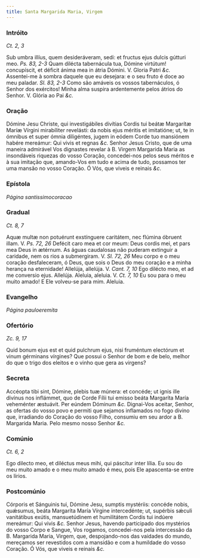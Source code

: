 ```yaml
---
title: Santa Margarida Maria, Virgem
---
```


### Intróito 

_Ct. 2, 3_

<div class="grid grid-cols-2 gap-5">
  <span class="text-justify">
    Sub umbra illíus, quem desideráveram, sedi: et fructus ejus dulcis gútturi
    meo. <em>Ps. 83, 2-3</em> Quam dilécta tabernácula tua, Dómine virtútum!
    concupíscit, et déficit ánima mea in átria Dómini. V. Gloria Patri
    <em>&c.</em>
  </span>
  <span class="text-justify">
    Assentei-me à sombra daquele que eu desejara: e o seu fruto é doce ao meu
    paladar. <em>Sl. 83, 2-3</em> Como são amáveis os vossos tabernáculos, ó
    Senhor dos exércitos! Minha alma suspira ardentemente pelos átrios do
    Senhor. V. Glória ao Pai <em>&c.</em>
  </span>
</div>

### Oração

<div class="grid grid-cols-2 gap-5">
  <span class="text-justify">
    Dómine Jesu Christe, qui investigábiles divítias Cordis tui beátæ Margarítæ
    Maríæ Vírgini mirabíliter revelásti: da nobis ejus méritis et imitatióne;
    ut, te in ómnibus et super ómnia diligéntes, jugem in eódem Corde tuo
    mansiónem habére mereámur: Qui vivis et regnas <em>&c.</em>
  </span>
  <span class="text-justify">
    Senhor Jesus Cristo, que de uma maneira admirável Vos dignastes revelar à B.
    Virgem Margarida Maria as insondáveis riquezas do vosso Coração,
    concedei-nos pelos seus méritos e à sua imitação que, amando-Vos em tudo e
    acima de tudo, possamos ter uma mansão no vosso Coração. Ó Vós, que viveis e
    reinais <em>&c.</em>
  </span>
</div>

### Epístola 

_Página santissimocoracao_

### Gradual 

_Ct. 8, 7_

<div class="grid grid-cols-2 gap-5">
  <span class="text-justify">
    Aquæ multæ non potuérunt exstínguere caritátem, nec flúmina óbruent illam.
    V. <em>Ps. 72, 26</em> Defécit caro mea et cor meum: Deus cordis mei, et
    pars mea Deus in ætérnum.
  </span>
  <span class="text-justify">
    As águas caudalosas não puderam extinguir a caridade, nem os rios a
    submergiram. V. <em>Sl. 72, 26</em> Meu corpo e o meu coração desfaleceram,
    ó Deus, que sois o Deus do meu coração e a minha herança na eternidade!
  </span>
  <span class="text-justify">
    Allelúja, allelúja. V. <em>Cant. 7, 10</em> Ego dilécto meo, et ad me
    conversio ejus. Allelúja.
  </span>
  <span class="text-justify">
    Aleluia, aleluia. V. <em>Ct. 7, 10</em> Eu sou para o meu muito amado! E Ele
    volveu-se para mim. Aleluia.
  </span>
</div>

### Evangelho 

_Página pauloeremita_

### Ofertório 

_Zc. 9, 17_

<div class="grid grid-cols-2 gap-5">
  <span class="text-justify">
    Quid bonum ejus est et quid pulchrum ejus, nisi fruméntum electórum et vinum
    gérminans vírgines?
  </span>
  <span class="text-justify">
    Que possui o Senhor de bom e de belo, melhor do que o trigo dos eleitos e o
    vinho que gera as virgens?
  </span>
</div>

### Secreta

<div class="grid grid-cols-2 gap-5">
  <span class="text-justify">
    Accéopta tibi sint, Dómine, plebis tuæ múnera: et concéde; ut ignis ille
    divínus nos inflámmet, quo de Corde Fílii tui emisso beáta Margaríta María
    veheménter æstuávit. Per eúndem Dóminum <em>&c.</em>
  </span>
  <span class="text-justify">
    Dignai-Vos aceitar, Senhor, as ofertas do vosso povo e permiti que sejamos
    inflamados no fogo divino que, irradiando do Coração do vosso Filho,
    consumiu em seu ardor a B. Margarida Maria. Pelo mesmo nosso Senhor
    <em>&c.</em>
  </span>
</div>

### Comúnio 

_Ct. 6, 2_

<div class="grid grid-cols-2 gap-5">
  <span class="text-justify">
    Ego dilecto meo, et diléctus meus mihi, qui páscitur inter lília.
  </span>
  <span class="text-justify">
    Eu sou do meu muito amado e o meu muito amado é meu, pois Ele apascenta-se
    entre os lírios.
  </span>
</div>

### Postcomúnio

<div class="grid grid-cols-2 gap-5">
  <span class="text-justify">
    Córporis et Sánguinis tui, Dómine Jesu, sumptis mystériis: concéde nobis,
    quǽsumus, beáta Margaríta María Vírgine intercedénte; ut, supérbis sǽculi
    vanitátibus exútis, mansuetúdinem et humilitátem Cordis tui indúere
    mereámur: Qui vivis <em>&c.</em>
  </span>
  <span class="text-justify">
    Senhor Jesus, havendo participado dos mystérios do vosso Corpo e Sangue, Vos
    rogamos, concedei-nos pela intercessão da B. Margarida Maria, Virgem, que,
    despojando-nos das vaidades do mundo, mereçamos ser revestidos com a
    mansidão e com a humildade do vosso Coração. Ó Vós, que viveis e reinais
    <em>&c.</em>
  </span>
</div>
